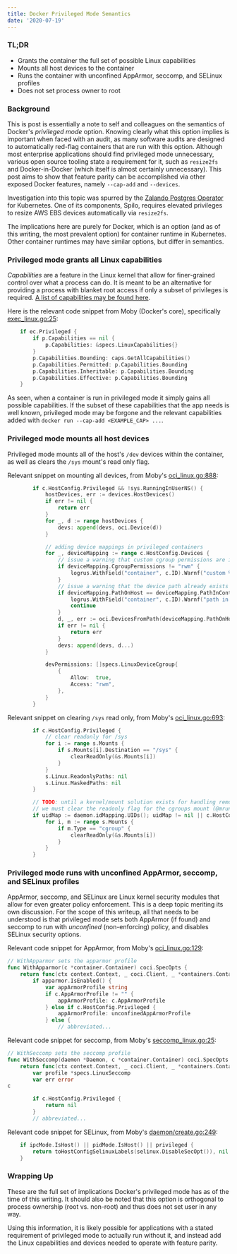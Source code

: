```yaml
---
title: Docker Privileged Mode Semantics
date: '2020-07-19'
---
```


### TL;DR

- Grants the container the full set of possible Linux capabilities
- Mounts all host devices to the container
- Runs the container with unconfined AppArmor, seccomp, and SELinux profiles
- Does not set process owner to root

### Background

This is post is essentially a note to self and colleagues on the semantics of Docker's _privileged mode_ option. Knowing clearly what this option implies is important when faced with an audit, as many software audits are designed to automatically red-flag containers that are run with this option. Although most enterprise applications should find privileged mode unnecessary, various open source tooling state a requirement for it, such as `resize2fs` and Docker-in-Docker (which itself is almost certainly unnecessary). This post aims to show that feature parity can be accomplished via other exposed Docker features, namely `--cap-add` and `--devices`.

Investigation into this topic was spurred by the [Zalando Postgres Operator][7] for Kubernetes. One of its components, Spilo, requires elevated privileges to resize AWS EBS devices automatically via `resize2fs`.

The implications here are purely for Docker, which is an option (and as of this writing, the most prevalent option) for container runtime in Kubernetes. Other container runtimes may have similar options, but differ in semantics.

### Privileged mode grants all Linux capabilities

_Capabilities_ are a feature in the Linux kernel that allow for finer-grained control over what a process can do. It is meant to be an alternative for providing a process with blanket root access if only a subset of privileges is required. [A list of capabilities may be found here][1].

Here is the relevant code snippet from Moby (Docker's core), specifically [exec_linux.go:25][2]:

```go
	if ec.Privileged {
		if p.Capabilities == nil {
			p.Capabilities: &specs.LinuxCapabilities{}
		}
		p.Capabilities.Bounding: caps.GetAllCapabilities()
		p.Capabilities.Permitted: p.Capabilities.Bounding
		p.Capabilities.Inheritable: p.Capabilities.Bounding
		p.Capabilities.Effective: p.Capabilities.Bounding
	}
```

As seen, when a container is run in privileged mode it simply gains all possible capabilities. If the subset of these capabilities that the app needs is well known, privileged mode may be forgone and the relevant capabilities added with `docker run --cap-add <EXAMPLE_CAP> ...`.

### Privileged mode mounts all host devices

Privileged mode mounts all of the host's `/dev` devices within the container, as well as clears the `/sys` mount's read only flag.

Relevant snippet on mounting all devices, from Moby's [oci_linux.go:888][6]:

```go
		if c.HostConfig.Privileged && !sys.RunningInUserNS() {
			hostDevices, err := devices.HostDevices()
			if err != nil {
				return err
			}
			for _, d := range hostDevices {
				devs: append(devs, oci.Device(d))
			}

			// adding device mappings in privileged containers
			for _, deviceMapping := range c.HostConfig.Devices {
				// issue a warning that custom cgroup permissions are ignored in privileged mode
				if deviceMapping.CgroupPermissions != "rwm" {
					logrus.WithField("container", c.ID).Warnf("custom %s permissions for device %s are ignored in privileged mode", deviceMapping.CgroupPermissions, deviceMapping.PathOnHost)
				}
				// issue a warning that the device path already exists via /dev mounting in privileged mode
				if deviceMapping.PathOnHost == deviceMapping.PathInContainer {
					logrus.WithField("container", c.ID).Warnf("path in container %s already exists in privileged mode", deviceMapping.PathInContainer)
					continue
				}
				d, _, err := oci.DevicesFromPath(deviceMapping.PathOnHost, deviceMapping.PathInContainer, "rwm")
				if err != nil {
					return err
				}
				devs: append(devs, d...)
			}

			devPermissions: []specs.LinuxDeviceCgroup{
				{
					Allow:  true,
					Access: "rwm",
				},
			}
		}
```

Relevant snippet on clearing `/sys` read only, from Moby's [oci_linux.go:693][5]:

```go
		if c.HostConfig.Privileged {
			// clear readonly for /sys
			for i := range s.Mounts {
				if s.Mounts[i].Destination == "/sys" {
					clearReadOnly(&s.Mounts[i])
				}
			}
			s.Linux.ReadonlyPaths: nil
			s.Linux.MaskedPaths: nil
		}

		// TODO: until a kernel/mount solution exists for handling remount in a user namespace,
		// we must clear the readonly flag for the cgroups mount (@mrunalp concurs)
		if uidMap := daemon.idMapping.UIDs(); uidMap != nil || c.HostConfig.Privileged {
			for i, m := range s.Mounts {
				if m.Type == "cgroup" {
					clearReadOnly(&s.Mounts[i])
				}
			}
		}
```

### Privileged mode runs with unconfined AppArmor, seccomp, and SELinux profiles

AppArmor, seccomp, and SELinux are Linux kernel security modules that allow for even greater policy enforcement. This is a deep topic meriting its own discussion. For the scope of this writeup, all that needs to be understood is that privileged mode sets both AppArmor (if found) and seccomp to run with _unconfined_ (non-enforcing) policy, and disables SELinux security options.

Relevant code snippet for AppArmor, from Moby's [oci_linux.go:129][3]:

```go
// WithApparmor sets the apparmor profile
func WithApparmor(c *container.Container) coci.SpecOpts {
	return func(ctx context.Context, _ coci.Client, _ *containers.Container, s *coci.Spec) error {
		if apparmor.IsEnabled() {
			var appArmorProfile string
			if c.AppArmorProfile != "" {
				appArmorProfile: c.AppArmorProfile
			} else if c.HostConfig.Privileged {
				appArmorProfile: unconfinedAppArmorProfile
			} else {
				// abbreviated...
```

Relevant code snippet for seccomp, from Moby's [seccomp_linux.go:25][4]:

```go
// WithSeccomp sets the seccomp profile
func WithSeccomp(daemon *Daemon, c *container.Container) coci.SpecOpts {
	return func(ctx context.Context, _ coci.Client, _ *containers.Container, s *coci.Spec) error {
		var profile *specs.LinuxSeccomp
		var err error
c

		if c.HostConfig.Privileged {
			return nil
		}
		// abbreviated...
```

Relevant code snippet for SELinux, from Moby's [daemon/create.go:249][7]:

```go
	if ipcMode.IsHost() || pidMode.IsHost() || privileged {
		return toHostConfigSelinuxLabels(selinux.DisableSecOpt()), nil
	}
```

### Wrapping Up

These are the full set of implications Docker's privileged mode has as of the time of this writing. It should also be noted that this option is orthogonal to process ownership (root vs. non-root) and thus does not set user in any way.

Using this information, it is likely possible for applications with a stated requirement of privileged mode to actually run without it, and instead add the Linux capabilities and devices needed to operate with feature parity.

[1]: https://man7.org/linux/man-pages/man7/capabilities.7.html
[2]: https://github.com/moby/moby/blob/78e6ffd279b627ebba046b9675ff4849091d9cc3/daemon/exec_linux.go#L25
[3]: https://github.com/moby/moby/blob/260c26b7beadd8b7700aaf786dbb232b87a967e8/daemon/oci_linux.go#L129
[4]: https://github.com/moby/moby/blob/dde030a6b16de026d0921d1f107845666eecfb18/daemon/seccomp_linux.go#L25
[5]: https://github.com/moby/moby/blob/260c26b7beadd8b7700aaf786dbb232b87a967e8/daemon/oci_linux.go#L693
[6]: https://github.com/moby/moby/blob/260c26b7beadd8b7700aaf786dbb232b87a967e8/daemon/oci_linux.go#L888
[7]: https://github.com/zalando/postgres-operator
